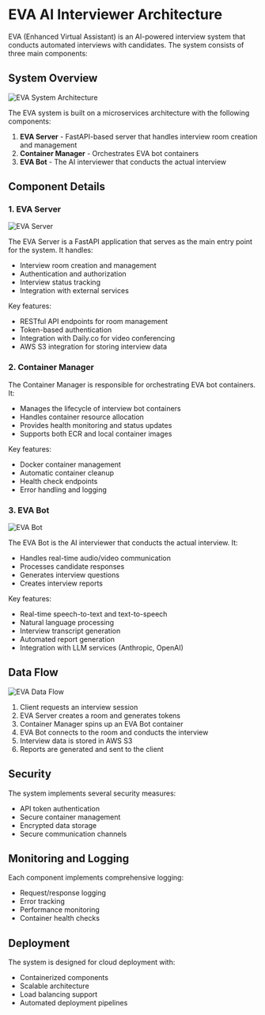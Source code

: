 # EVA AI Interviewer Architecture

EVA (Enhanced Virtual Assistant) is an AI-powered interview system that conducts automated interviews with candidates. The system consists of three main components:

## System Overview

![EVA System Architecture](/images/DataFlow.png)

The EVA system is built on a microservices architecture with the following components:

1. **EVA Server** - FastAPI-based server that handles interview room creation and management
2. **Container Manager** - Orchestrates EVA bot containers
3. **EVA Bot** - The AI interviewer that conducts the actual interview

## Component Details

### 1. EVA Server
![EVA Server](/images/EvaServer.png)

The EVA Server is a FastAPI application that serves as the main entry point for the system. It handles:

- Interview room creation and management
- Authentication and authorization
- Interview status tracking
- Integration with external services

Key features:
- RESTful API endpoints for room management
- Token-based authentication
- Integration with Daily.co for video conferencing
- AWS S3 integration for storing interview data

### 2. Container Manager

The Container Manager is responsible for orchestrating EVA bot containers. It:

- Manages the lifecycle of interview bot containers
- Handles container resource allocation
- Provides health monitoring and status updates
- Supports both ECR and local container images

Key features:
- Docker container management
- Automatic container cleanup
- Health check endpoints
- Error handling and logging

### 3. EVA Bot
![EVA Bot](/images/evaBot.png)

The EVA Bot is the AI interviewer that conducts the actual interview. It:

- Handles real-time audio/video communication
- Processes candidate responses
- Generates interview questions
- Creates interview reports

Key features:
- Real-time speech-to-text and text-to-speech
- Natural language processing
- Interview transcript generation
- Automated report generation
- Integration with LLM services (Anthropic, OpenAI)

## Data Flow

![EVA Data Flow](/images/EvaArch.png)

1. Client requests an interview session
2. EVA Server creates a room and generates tokens
3. Container Manager spins up an EVA Bot container
4. EVA Bot connects to the room and conducts the interview
5. Interview data is stored in AWS S3
6. Reports are generated and sent to the client


## Security

The system implements several security measures:

- API token authentication
- Secure container management
- Encrypted data storage
- Secure communication channels

## Monitoring and Logging

Each component implements comprehensive logging:

- Request/response logging
- Error tracking
- Performance monitoring
- Container health checks

## Deployment

The system is designed for cloud deployment with:

- Containerized components
- Scalable architecture
- Load balancing support
- Automated deployment pipelines 